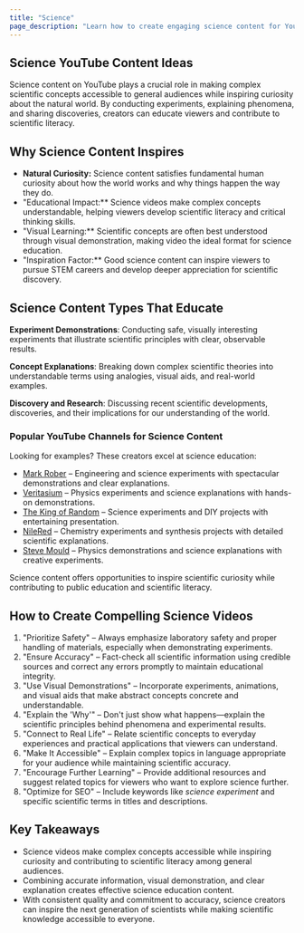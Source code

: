```yaml
---
title: "Science"
page_description: "Learn how to create engaging science content for YouTube—covering experiments, scientific explanations, and educational content that makes science accessible."
---
```


## Science YouTube Content Ideas

Science content on YouTube plays a crucial role in making complex scientific concepts accessible to general audiences while inspiring curiosity about the natural world. By conducting experiments, explaining phenomena, and sharing discoveries, creators can educate viewers and contribute to scientific literacy.

## Why Science Content Inspires

- **Natural Curiosity:** Science content satisfies fundamental human curiosity about how the world works and why things happen the way they do.
- "Educational Impact:** Science videos make complex concepts understandable, helping viewers develop scientific literacy and critical thinking skills.
- "Visual Learning:** Scientific concepts are often best understood through visual demonstration, making video the ideal format for science education.
- "Inspiration Factor:** Good science content can inspire viewers to pursue STEM careers and develop deeper appreciation for scientific discovery.

## Science Content Types That Educate

**Experiment Demonstrations**: Conducting safe, visually interesting experiments that illustrate scientific principles with clear, observable results.

**Concept Explanations**: Breaking down complex scientific theories into understandable terms using analogies, visual aids, and real-world examples.

**Discovery and Research**: Discussing recent scientific developments, discoveries, and their implications for our understanding of the world.

### Popular YouTube Channels for Science Content

Looking for examples? These creators excel at science education:
- [Mark Rober](https://www.youtube.com/@MarkRober) – Engineering and science experiments with spectacular demonstrations and clear explanations.
- [Veritasium](https://www.youtube.com/@veritasium) – Physics experiments and science explanations with hands-on demonstrations.
- [The King of Random](https://www.youtube.com/@TheKingofRandom) – Science experiments and DIY projects with entertaining presentation.
- [NileRed](https://www.youtube.com/@NileRed) – Chemistry experiments and synthesis projects with detailed scientific explanations.
- [Steve Mould](https://www.youtube.com/@SteveMould) – Physics demonstrations and science explanations with creative experiments.

Science content offers opportunities to inspire scientific curiosity while contributing to public education and scientific literacy.

## How to Create Compelling Science Videos

1. "Prioritize Safety" – Always emphasize laboratory safety and proper handling of materials, especially when demonstrating experiments.
2. "Ensure Accuracy" – Fact-check all scientific information using credible sources and correct any errors promptly to maintain educational integrity.
3. "Use Visual Demonstrations" – Incorporate experiments, animations, and visual aids that make abstract concepts concrete and understandable.
4. "Explain the 'Why'" – Don't just show what happens—explain the scientific principles behind phenomena and experimental results.
5. "Connect to Real Life" – Relate scientific concepts to everyday experiences and practical applications that viewers can understand.
6. "Make It Accessible" – Explain complex topics in language appropriate for your audience while maintaining scientific accuracy.
7. "Encourage Further Learning" – Provide additional resources and suggest related topics for viewers who want to explore science further.
8. "Optimize for SEO" – Include keywords like *science experiment* and specific scientific terms in titles and descriptions.

## Key Takeaways

- Science videos make complex concepts accessible while inspiring curiosity and contributing to scientific literacy among general audiences.
- Combining accurate information, visual demonstration, and clear explanation creates effective science education content.
- With consistent quality and commitment to accuracy, science creators can inspire the next generation of scientists while making scientific knowledge accessible to everyone.
